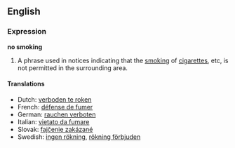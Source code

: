 ==English==
===Expression===
'''no smoking'''

#A phrase used in notices indicating that the [[smoking]] of [[cigarette]]s, etc, is not permitted in the surrounding area.
<!-- This is a possible reason for the notice, but not a definition of the phrase.
#[[Warning]] given that an area contains [[inflammable]] or [[explosive]] materials such as [[gasoline]] or [[dynamite]] and that posessing lit [[cigarettes]] or other burning items may cause fire or explosion.
-->

==== Translations ====
*Dutch: [[verboden te roken]]
*French: [[défense de fumer]]
*German: [[rauchen verboten]]
*Italian: [[vietato da fumare]]
*Slovak: [[fajčenie zakázané]]
*Swedish: [[ingen rökning]], [[rökning förbjuden]]